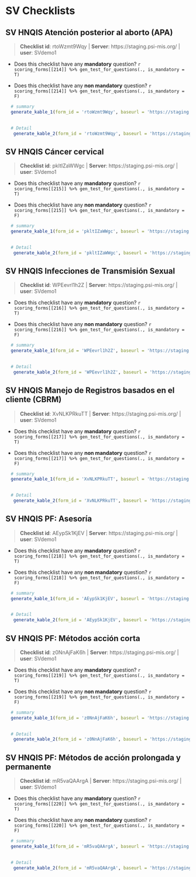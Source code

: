 # SV Checklists {#SV}


## SV HNQIS Atención posterior al aborto (APA) 

    
>__Checklist id__: rtoWzmt9Wqy   | __Server__: https://staging.psi-mis.org/ | __user__: SVdemo1 


    
- Does this checklist have any __mandatory__ question? `r scoring_forms[[214]] %>% gen_test_for_questions(., is_mandatory = T)`
    
- Does this checklist have any __non mandatory__ question? `r scoring_forms[[214]] %>% gen_test_for_questions(., is_mandatory = F)`

```r

  # summary
  generate_kable_1(form_id = 'rtoWzmt9Wqy', baseurl = 'https://staging.psi-mis.org/')
  

  # Detail
   generate_kable_2(form_id = 'rtoWzmt9Wqy', baseurl = 'https://staging.psi-mis.org/', ignore_text = T, ignore_parent = T, ignore_real_or_simulated = T)


```

## SV HNQIS Cáncer cervical 

    
>__Checklist id__: pkltIZaWWgc   | __Server__: https://staging.psi-mis.org/ | __user__: SVdemo1 


    
- Does this checklist have any __mandatory__ question? `r scoring_forms[[215]] %>% gen_test_for_questions(., is_mandatory = T)`
    
- Does this checklist have any __non mandatory__ question? `r scoring_forms[[215]] %>% gen_test_for_questions(., is_mandatory = F)`

```r

  # summary
  generate_kable_1(form_id = 'pkltIZaWWgc', baseurl = 'https://staging.psi-mis.org/')
  

  # Detail
   generate_kable_2(form_id = 'pkltIZaWWgc', baseurl = 'https://staging.psi-mis.org/', ignore_text = T, ignore_parent = T, ignore_real_or_simulated = T)


```

## SV HNQIS Infecciones de Transmisión Sexual 

    
>__Checklist id__: WPEevrl1h2Z   | __Server__: https://staging.psi-mis.org/ | __user__: SVdemo1 


    
- Does this checklist have any __mandatory__ question? `r scoring_forms[[216]] %>% gen_test_for_questions(., is_mandatory = T)`
    
- Does this checklist have any __non mandatory__ question? `r scoring_forms[[216]] %>% gen_test_for_questions(., is_mandatory = F)`

```r

  # summary
  generate_kable_1(form_id = 'WPEevrl1h2Z', baseurl = 'https://staging.psi-mis.org/')
  

  # Detail
   generate_kable_2(form_id = 'WPEevrl1h2Z', baseurl = 'https://staging.psi-mis.org/', ignore_text = T, ignore_parent = T, ignore_real_or_simulated = T)


```

## SV HNQIS Manejo de Registros basados en el cliente (CBRM) 

    
>__Checklist id__: XvNLKPRkuTT   | __Server__: https://staging.psi-mis.org/ | __user__: SVdemo1 


    
- Does this checklist have any __mandatory__ question? `r scoring_forms[[217]] %>% gen_test_for_questions(., is_mandatory = T)`
    
- Does this checklist have any __non mandatory__ question? `r scoring_forms[[217]] %>% gen_test_for_questions(., is_mandatory = F)`

```r

  # summary
  generate_kable_1(form_id = 'XvNLKPRkuTT', baseurl = 'https://staging.psi-mis.org/')
  

  # Detail
   generate_kable_2(form_id = 'XvNLKPRkuTT', baseurl = 'https://staging.psi-mis.org/', ignore_text = T, ignore_parent = T, ignore_real_or_simulated = T)


```

## SV HNQIS PF: Asesoría 

    
>__Checklist id__: AEypSk1KjEV   | __Server__: https://staging.psi-mis.org/ | __user__: SVdemo1 


    
- Does this checklist have any __mandatory__ question? `r scoring_forms[[218]] %>% gen_test_for_questions(., is_mandatory = T)`
    
- Does this checklist have any __non mandatory__ question? `r scoring_forms[[218]] %>% gen_test_for_questions(., is_mandatory = F)`

```r

  # summary
  generate_kable_1(form_id = 'AEypSk1KjEV', baseurl = 'https://staging.psi-mis.org/')
  

  # Detail
   generate_kable_2(form_id = 'AEypSk1KjEV', baseurl = 'https://staging.psi-mis.org/', ignore_text = T, ignore_parent = T, ignore_real_or_simulated = T)


```

## SV HNQIS PF: Métodos acción corta 

    
>__Checklist id__: z0NnAjFaK6h   | __Server__: https://staging.psi-mis.org/ | __user__: SVdemo1 


    
- Does this checklist have any __mandatory__ question? `r scoring_forms[[219]] %>% gen_test_for_questions(., is_mandatory = T)`
    
- Does this checklist have any __non mandatory__ question? `r scoring_forms[[219]] %>% gen_test_for_questions(., is_mandatory = F)`

```r

  # summary
  generate_kable_1(form_id = 'z0NnAjFaK6h', baseurl = 'https://staging.psi-mis.org/')
  

  # Detail
   generate_kable_2(form_id = 'z0NnAjFaK6h', baseurl = 'https://staging.psi-mis.org/', ignore_text = T, ignore_parent = T, ignore_real_or_simulated = T)


```

## SV HNQIS PF: Métodos de acción prolongada y permanente 

    
>__Checklist id__: mR5vaQAArgA   | __Server__: https://staging.psi-mis.org/ | __user__: SVdemo1 


    
- Does this checklist have any __mandatory__ question? `r scoring_forms[[220]] %>% gen_test_for_questions(., is_mandatory = T)`
    
- Does this checklist have any __non mandatory__ question? `r scoring_forms[[220]] %>% gen_test_for_questions(., is_mandatory = F)`

```r

  # summary
  generate_kable_1(form_id = 'mR5vaQAArgA', baseurl = 'https://staging.psi-mis.org/')
  

  # Detail
   generate_kable_2(form_id = 'mR5vaQAArgA', baseurl = 'https://staging.psi-mis.org/', ignore_text = T, ignore_parent = T, ignore_real_or_simulated = T)


```
